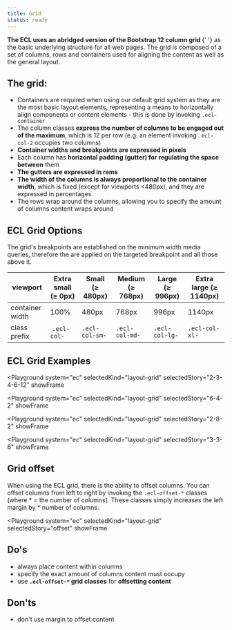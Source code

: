 ```yaml
---
title: Grid
status: ready
---
```



<Paragraph size="lead">
  <strong>
    The ECL uses an abridged version of the Bootstrap 12 column grid
  </strong>{' '}
  as the basic underlying structure for all web pages. The grid is composed of a
  set of columns, rows and containers used for aligning the content as well as
  the general layout.
</Paragraph>

## The grid:

- Containers are required when using our default grid system as they are the most basic layout elements, representing a means to horizontally align components or content elements - this is done by invoking `.ecl-container`
- The column classes **express the number of columns to be engaged out of the maximum**, which is 12 per row (e.g. an element invoking `.ecl-col-2` occupies two columns)
- **Container widths and breakpoints are expressed in pixels**
- Each column has **horizontal padding (gutter) for regulating the space between** them
- **The gutters are expressed in rems**
- **The width of the columns is always proportional to the container width**, which is fixed (except for viewports <480px), and they are expressed in percentages
- The rows wrap around the columns, allowing you to specify the amount of columns content wraps around

## ECL Grid Options

The grid's breakpoints are established on the minimum width media queries, therefore the are applied on the targeted breakpoint and all those above it.

| viewport        | Extra small (≥ 0px) | Small (≥ 480px) | Medium (≥ 768px) | Large (≥ 996px) | Extra large (≥ 1140px) |
| --------------- | ------------------- | --------------- | ---------------- | --------------- | ---------------------- |
| container width | 100%                | 480px           | 768px            | 996px           | 1140px                 |
| class prefix    |  `.ecl-col-`        | `.ecl-col-sm-`  | `.ecl-col-md-`   | `.ecl-col-lg-`  | `.ecl-col-xl-`         |

## ECL Grid Examples

<Playground
  system="ec"
  selectedKind="layout-grid"
  selectedStory="2-3-4-6-12"
  showFrame
>
  <Example234612 />
</Playground>

<Playground
  system="ec"
  selectedKind="layout-grid"
  selectedStory="6-4-2"
  showFrame
>
  <Example642 />
</Playground>

<Playground
  system="ec"
  selectedKind="layout-grid"
  selectedStory="2-8-2"
  showFrame
>
  <Example282 />
</Playground>

<Playground
  system="ec"
  selectedKind="layout-grid"
  selectedStory="3-3-6"
  showFrame
>
  <Example336 />
</Playground>

## Grid offset

When using the ECL grid, there is the ability to offset columns. You can offset columns from left to right by invoking the `.ecl-offset-*` classes (where \* = the number of columns). These classes simply increases the left margin by \* number of columns.

<Playground
  system="ec"
  selectedKind="layout-grid"
  selectedStory="offset"
  showFrame
>
  <Offset />
</Playground>

## Do's

- always place content within columns
- specify the exact amount of columns content must occupy
- use **`.ecl-offset-*` grid classes** for **offsetting content**

## Don'ts

- don't use margin to offset content
